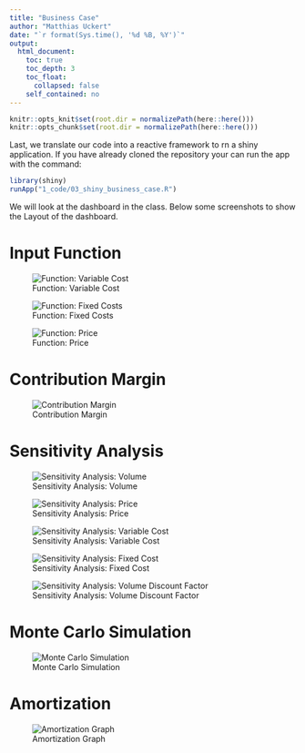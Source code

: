 ```yaml
---
title: "Business Case"
author: "Matthias Uckert"
date: "`r format(Sys.time(), '%d %B, %Y')`"
output: 
  html_document:
    toc: true
    toc_depth: 3
    toc_float:
      collapsed: false
    self_contained: no
---
```


```r
knitr::opts_knit$set(root.dir = normalizePath(here::here())) 
knitr::opts_chunk$set(root.dir = normalizePath(here::here()))
```

Last, we translate our code into a reactive framework to rn a shiny
application. If you have already cloned the repository your can run the
app with the command:

```r
library(shiny)
runApp("1_code/03_shiny_business_case.R")
```

We will look at the dashboard in the class. Below some screenshots to
show the Layout of the dashboard.

# Input Function

![Function: Variable
Cost](images/2022-05-27%2019_23_40-C__Users_MUcke_Pictures_Greenshot.png)

![Function: Fixed Costs](images/2022-05-27%2019_38_29-.png)

![Function: Price](images/2022-05-27%2019_38_51-.png)

# Contribution Margin

![Contribution Margin](images/2022-05-27%2019_23_52-.png)

# Sensitivity Analysis

![Sensitivity Analysis:
Volume](images/2022-05-27%2019_24_03-C__Users_MUcke_Pictures_Greenshot.png)

![Sensitivity Analysis:
Price](images/2022-05-27%2019_39_05-127.0.0.1_3382.png)

![Sensitivity Analysis: Variable
Cost](images/2022-05-27%2019_39_16-127.0.0.1_3382.png)

![Sensitivity Analysis: Fixed
Cost](images/2022-05-27%2019_39_27-C__Users_MUcke_Pictures_Greenshot.png)

![Sensitivity Analysis: Volume Discount
Factor](images/2022-05-27%2019_39_37-127.0.0.1_3382.png)

# Monte Carlo Simulation

![Monte Carlo Simulation](images/2022-05-27%2019_24_13-.png)

# Amortization

![Amortization
Graph](images/2022-05-27%2019_24_22-C__Users_MUcke_Pictures_Greenshot.png)
